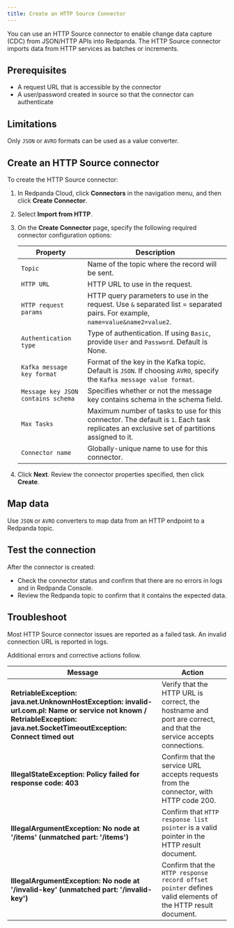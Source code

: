 ```yaml
---
title: Create an HTTP Source Connector
---
```


<head>
    <meta name="title" content="Create a HTTP Source Connector | Redpanda Docs"/>
    <meta name="description" content="Use the Redpanda Cloud UI to create a HTTP Source Connector."/>
    <link rel="canonical" href="https://docs.redpanda.com/docs/deploy/deployment-option/cloud/managed-connectors/create-http-source-connector/" />
</head>

You can use an HTTP Source connector to enable change data capture (CDC) from
JSON/HTTP APIs into Redpanda. The HTTP Source connector imports data from HTTP
services as batches or increments.

## Prerequisites

- A request URL that is accessible by the connector
- A user/password created in source so that the connector can authenticate

## Limitations

Only `JSON` or `AVRO` formats can be used as a value converter.

## Create an HTTP Source connector

To create the HTTP Source connector:

1. In Redpanda Cloud, click **Connectors** in the navigation menu, and then
   click **Create Connector**.
2. Select **Import from HTTP**.
3. On the **Create Connector** page, specify the following required connector
   configuration options:

   | Property                             | Description |
   | ------------------------------------ | ----------- |
   | `Topic` | Name of the topic where the record will be sent. |
   | `HTTP URL` | HTTP URL to use in the request. |
   | `HTTP request params` | HTTP query parameters to use in the request. Use `&` separated list = separated pairs. For example, `name=value&name2=value2`. |
   | `Authentication type` | Type of authentication. If using `Basic`, provide `User` and `Password`. Default is None. |
   | `Kafka message key format`  | Format of the key in the Kafka topic. Default is `JSON`. If choosing `AVRO`, specify the `Kafka message value format`.|
   | `Message key JSON contains schema` | Specifies whether or not the message key contains schema in the schema field. |
   | `Max Tasks`  | Maximum number of tasks to use for this connector. The default is `1`. Each task replicates an exclusive set of partitions assigned to it. |
   | `Connector name` | Globally-unique name to use for this connector. |
4. Click **Next**. Review the connector properties specified, then click **Create**.

## Map data

Use `JSON` or `AVRO` converters to map data from an HTTP endpoint to a Redpanda
topic.

## Test the connection

After the connector is created:

- Check the connector status and confirm that there are no errors in logs and in Redpanda Console.
- Review the Redpanda topic to confirm that it contains the expected data.

## Troubleshoot

Most HTTP Source connector issues are reported as a failed task. An invalid connection
URL is reported in logs.

Additional errors and corrective actions follow.

| Message | Action |
|---------|--------|
| **RetriableException: java.net.UnknownHostException: invalid-url.com.pl: Name or service not known / RetriableException: java.net.SocketTimeoutException: Connect timed out** | Verify that the HTTP URL is correct, the hostname and port are correct, and that the service accepts connections. |
| **IllegalStateException: Policy failed for response code: 403** | Confirm that the service URL accepts requests from the connector, with HTTP code 200. |
| **IllegalArgumentException: No node at '/items' (unmatched part: '/items')** | Confirm that `HTTP response list pointer` is a valid pointer in the HTTP result document. |
| **IllegalArgumentException: No node at '/invalid-key' (unmatched part: '/invalid-key')** | Confirm that the `HTTP response record offset pointer` defines valid elements of the HTTP result document. |
